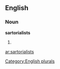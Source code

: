 
==English==

===Noun===
'''sartorialists'''

# {{plural of|[[sartorialist]]}}

[[Category:English plurals]]

[[ar:sartorialists]]